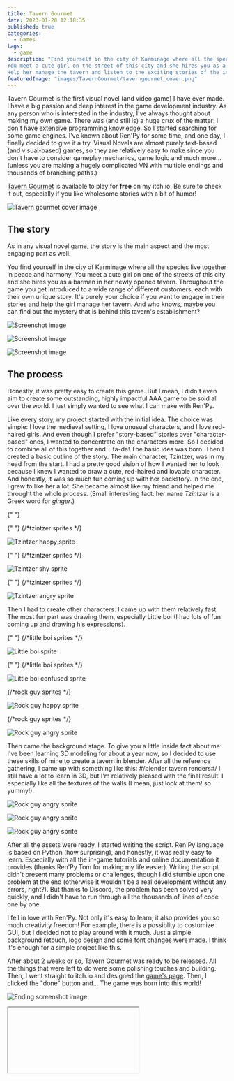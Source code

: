 ```yaml
---
title: Tavern Gourmet
date: 2023-01-20 12:18:35
published: true
categories:
  - Games
tags:
  - game
description: "Find yourself in the city of Karminage where all the species live together in peace and harmony.
You meet a cute girl on the street of this city and she hires you as a barman in her newly opened tavern.
Help her manage the tavern and listen to the exciting stories of the inhabitants of this city!"
featuredImage: "images/TavernGourmet/taverngourmet_cover.png"
---
```


Tavern Gourmet is the first visual novel (and video game) I have ever made. I have a big passion and deep interest in the game development industry. As any person who is interested in the industry, I've always thought about making my own game.
There was (and still is) a huge crux of the matter: I don't have extensive programming knowledge. So I started searching for some game engines.
I've known about Ren'Py for some time, and one day, I finally decided to give it a try. Visual Novels are almost purely text-based (and visual-based) games, so they are relatively easy to make since you don't have to consider gameplay mechanics, game logic and much more... (unless you are making a hugely complicated VN with multiple endings and thousands of branching paths.)

[Tavern Gourmet](https://aclypse-ace.itch.io/tavern-gourmet) is available to play for **free** on my itch.io. Be sure to check it out, especially if you like wholesome stories with a bit of humor!

<div class="image-container">
  <p>
    <img
      src="images/TavernGourmet/taverngourmet_cover.png"
      alt="Tavern gourmet cover image"
      title="Tavern gourmet cover image"
    />
  </p>
</div>

## The story

As in any visual novel game, the story is the main aspect and the most engaging part as well.

You find yourself in the city of Karminage where all the species live together in peace and harmony.
You meet a cute girl on one of the streets of this city and she hires you as a barman in her newly opened tavern. Throughout the game you get introduced to a wide range of different customers, each with their own unique story.
It's purely your choice if you want to engage in their stories and help the girl manage her tavern. And who knows, maybe you can find out the mystery that is behind this tavern's establishment?

<div class="image-container">
  <p>
    <img
      src="images/TavernGourmet/tavern-gourmet-screenshot-1.jpg"
      alt="Screenshot image"
      title="Tavern Gourmet screenshot"
    />
  </p>
</div>
<div class="image-container">
  <p>
    <img
      src="images/TavernGourmet/tavern-gourmet-screenshot-3.jpg"
      alt="Screenshot image"
      title="Tavern Gourmet screenshot"
    />
  </p>
</div>
<div class="image-container">
  <p>
    <img
      src="images/TavernGourmet/tavern-gourmet-screenshot-4.jpg"
      alt="Screenshot image"
      title="Tavern Gourmet screenshot"
    />
  </p>
</div>

## The process

Honestly, it was pretty easy to create this game. But I mean, I didn't even aim to create some outstanding, highly impactful AAA game to be sold all over the world. I just simply wanted to see what I can make with Ren'Py.

Like every story, my project started with the initial idea. The choice was simple: I love the medieval setting, I love unusual characters, and I love red-haired girls. And even though I prefer "story-based" stories over "character-based" ones, I wanted to concentrate on the characters more. So I decided to combine all of this together and... ta-da! The basic idea was born.
Then I created a basic outline of the story. The main character, Tzintzer, was in my head from the start. I had a pretty good vision of how I wanted her to look because I knew I wanted to draw a cute, red-haired and lovable character. And honestly, it was so much fun coming up with her backstory. In the end, I grew to like her a lot. She became almost like my friend and helped me throught the whole process. (Small interesting fact: her name _Tzintzer_ is a Greek word for _ginger_.)

{" "}

<div class="image-container">
  {" "}
  {/*tzintzer sprites */}
  <p>
    <img
      src="images/TavernGourmet/tzintzer-happy.png"
      alt="Tzintzer happy sprite"
      title="Tzintzer happy sprite"
    />
  </p>
</div>
<div class="image-container">
  {" "}
  {/*tzintzer sprites */}
  <p>
    <img
      src="images/TavernGourmet/tzintzer-shy.png"
      alt="Tzintzer shy sprite"
      title="Tzintzer shy sprite"
    />
  </p>
</div>
<div class="image-container">
  {" "}
  {/*tzintzer sprites */}
  <p>
    <img
      src="images/TavernGourmet/tzintzer-angry.png"
      alt="Tzintzer angry sprite"
      title="Tzintzer angry sprite"
    />
  </p>
</div>

Then I had to create other characters. I came up with them relatively fast. The most fun part was drawing them, especially Little boi (I had lots of fun coming up and drawing his expressions).

<div class="image-container">
  {" "}
  {/*little boi sprites */}
  <p>
    <img
      src="images/TavernGourmet/boi-neutral.png"
      alt="Little boi sprite"
      title="Little boi sprite"
    />
  </p>
</div>
<div class="image-container">
  {" "}
  {/*little boi sprites */}
  <p>
    <img
      src="images/TavernGourmet/boi-confused.png"
      alt="Little boi confused sprite"
      title="Little boi confused sprite"
    />
  </p>
</div>

<div class="image-container">
  {/*rock guy sprites */}
  <p>
    <img
      src="images/TavernGourmet/rockguy-happy.png"
      alt="Rock guy happy sprite"
      title="Rock guy happy sprite"
    />
  </p>
</div>
<div class="image-container">
  {/*rock guy sprites */}
  <p>
    <img
      src="images/TavernGourmet/rockguy-angry.png"
      alt="Rock guy angry sprite"
      title="Rock guy angry sprite"
    />
  </p>
</div>

Then came the background stage. To give you a little inside fact about me: I've been learning 3D modeling for about a year now, so I decided to use these skills of mine to create a tavern in blender. After all the reference gathering, I came up with something like this:
#/blender tavern renders#/
I still have a lot to learn in 3D, but I'm relatively pleased with the final result. I especially like all the textures of the walls (I mean, just look at them! so yummy!).

<div class="image-container">
  <p>
    <img
      src="images/TavernGourmet/texture-detail.jpg"
      alt="Rock guy angry sprite"
      title="Rock guy angry sprite"
    />
  </p>
</div>
<div class="image-container">
  <p>
    <img
      src="images/TavernGourmet/bottles-detail.jpg"
      alt="Rock guy angry sprite"
      title="Rock guy angry sprite"
    />
  </p>
</div>
<div class="image-container">
  <p>
    <img
      src="images/TavernGourmet/chair-detail.jpg"
      alt="Rock guy angry sprite"
      title="Rock guy angry sprite"
    />
  </p>
</div>

After all the assets were ready, I started writing the script. Ren'Py language is based on Python (how surprising), and honestly, it was really easy to learn. Especially with all the in-game tutorials and online documentation it provides (thanks Ren'Py Tom for making my life easier). Writing the script didn't present many problems or challenges, though I did stumble upon one problem at the end (otherwise it wouldn't be a real development without any errors, right?). But thanks to Discord, the problem has been solved very quickly, and I didn't have to run through all the thousands of lines of code one by one.

I fell in love with Ren'Py. Not only it's easy to learn, it also provides you so much creativity freedom! For example, there is a possiblity to costumize GUI, but I decided not to play around with it much. Just a simple background retouch, logo design and some font changes were made. I think it's enough for a simple project like this.

After about 2 weeks or so, Tavern Gourmet was ready to be released. All the things that were left to do were some polishing touches and building. Then, I went straight to itch.io and designed the [game's page](https://aclypse-ace.itch.io/tavern-gourmet). Then, I clicked the "done" button and... The game was born into this world!

<div class="image-container">
  <p>
    <img
      src="images/TavernGourmet/tavern-gourmet-screenshot-5.jpg"
      alt="Ending screenshot image"
      title="Tavern Gourmet ending"
    />
  </p>
</div>

<iframe
  scr="https://aclypse-ace.itch.io/tavern-gourmet"
  alt="The game's page on itch.io"
  title="Tavern Gourmet iframe"
/>

## Conclusion

Despite all the challenges I faced, I did find myself enjoying the whole process of being an "indie game developer". From coming up with the story idea all the way to the coding and publishing, all stages brought meaningful challenges and excitement along with them to me. Also, my brain is full of many interesting stories which sit in my head and wait patiently until they will be thrown into this world. Visual novels are a great and interactive way to present those stories.
Therefore, I can assure you this isn't my last game project, and you can expect more from me in the future.

Tavern Gourmet is a passion project combining unique characters with an engaging story. If you're looking for a fun way to pass the time, this game is definitely worth checking out. So why not head over to itch.io and give [Tavern Gourmet](https://aclypse-ace.itch.io/tavern-gourmet) a try?

There are 5 endings in total and approximately 20+ minutes of play-time.
All credits, further information and the game itself are listed on the game's [itch.io page](https://aclypse-ace.itch.io/tavern-gourmet).
